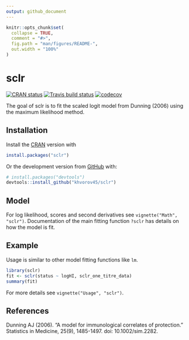 ```yaml
---
output: github_document
---
```


<!-- README.md is generated from README.Rmd. Please edit that file -->

```r
knitr::opts_chunk$set(
  collapse = TRUE,
  comment = "#>",
  fig.path = "man/figures/README-",
  out.width = "100%"
)
```

# sclr

<!-- badges: start -->
[![CRAN status](https://www.r-pkg.org/badges/version/sclr)](https://cran.r-project.org/package=sclr)
[![Travis build status](https://travis-ci.org/khvorov45/sclr.svg?branch=master)](https://travis-ci.org/khvorov45/sclr)
[![codecov](https://codecov.io/gh/khvorov45/sclr/branch/master/graph/badge.svg)](https://codecov.io/gh/khvorov45/sclr)
<!-- badges: end -->

The goal of sclr is to fit the scaled logit model from Dunning (2006) using the
maximum likelihood method.

## Installation

Install the [CRAN](https://CRAN.R-project.org) version with

``` r
install.packages("sclr")
```

Or the development version from [GitHub](https://github.com/) with:

``` r
# install.packages("devtools")
devtools::install_github("khvorov45/sclr")
```

## Model

For log likelihood, scores and second derivatives see `vignette("Math", "sclr")`.
Documentation of the main fitting function `?sclr` has details on how the model is fit.

## Example

Usage is similar to other model fitting functions like `lm`.

```r
library(sclr)
fit <- sclr(status ~ logHI, sclr_one_titre_data)
summary(fit)
```

For more details see `vignette("Usage", "sclr")`.

## References

Dunning AJ (2006). “A model for immunological correlates of protection.” Statistics in Medicine, 25(9), 1485-1497. doi: 10.1002/sim.2282.

